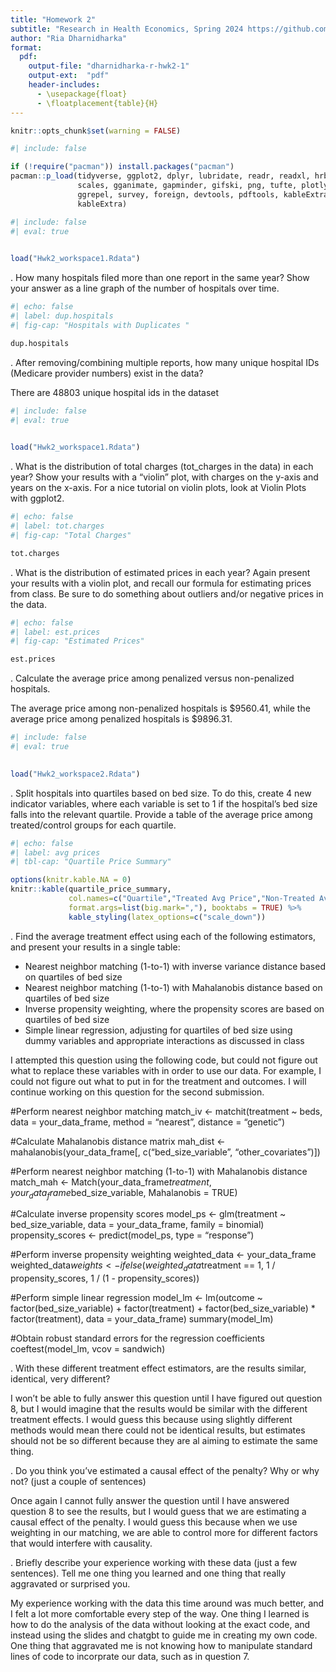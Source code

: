 ```yaml
---
title: "Homework 2"
subtitle: "Research in Health Economics, Spring 2024 https://github.com/riadharnidharka/Econ470hw2"
author: "Ria Dharnidharka"
format:
  pdf:
    output-file: "dharnidharka-r-hwk2-1"
    output-ext:  "pdf"
    header-includes:
      - \usepackage{float}
      - \floatplacement{table}{H}
---
```

```r
knitr::opts_chunk$set(warning = FALSE)
```

```r
#| include: false

if (!require("pacman")) install.packages("pacman")
pacman::p_load(tidyverse, ggplot2, dplyr, lubridate, readr, readxl, hrbrthemes, fixest,
               scales, gganimate, gapminder, gifski, png, tufte, plotly, OECD,
               ggrepel, survey, foreign, devtools, pdftools, kableExtra, modelsummary,
               kableExtra)
```
```r
#| include: false
#| eval: true

 
load("Hwk2_workspace1.Rdata")
```
\newpage

\vspace{.2in}
\noindent 1. How many hospitals filed more than one report in the same year? Show your answer as a line graph of the number of hospitals over time.<br>

```r
#| echo: false
#| label: dup.hospitals
#| fig-cap: "Hospitals with Duplicates "

dup.hospitals
```
\newpage

\vspace{.2in}
\noindent 2. After removing/combining multiple reports, how many unique hospital IDs (Medicare provider numbers) exist in the data?

There are 48803 unique hospital ids in the dataset 

```r
#| include: false
#| eval: true

 
load("Hwk2_workspace1.Rdata")
```
\newpage

\newpage
\noindent 3. What is the distribution of total charges (tot_charges in the data) in each year? Show your results with a “violin” plot, with charges on the y-axis and years on the x-axis. For a nice tutorial on violin plots, look at Violin Plots with ggplot2.
```r
#| echo: false
#| label: tot.charges
#| fig-cap: "Total Charges"

tot.charges
```
\newpage

\newpage
\noindent 4. What is the distribution of estimated prices in each year? Again present your results with a violin plot, and recall our formula for estimating prices from class. Be sure to do something about outliers and/or negative prices in the data.
```r
#| echo: false
#| label: est.prices
#| fig-cap: "Estimated Prices"

est.prices
```
\newpage

\noindent 5. Calculate the average price among penalized versus non-penalized hospitals.

The average price among non-penalized hospitals is $9560.41, while the average price among penalized hospitals is $9896.31. 

```r
#| include: false
#| eval: true

 
load("Hwk2_workspace2.Rdata")
```
\newpage

\newpage
\noindent 6. Split hospitals into quartiles based on bed size. To do this, create 4 new indicator variables, where each variable is set to 1 if the hospital’s bed size falls into the relevant quartile. Provide a table of the average price among treated/control groups for each quartile.

```r
#| echo: false
#| label: avg prices
#| tbl-cap: "Quartile Price Summary"

options(knitr.kable.NA = 0)
knitr::kable(quartile_price_summary, 
             col.names=c("Quartile","Treated Avg Price","Non-Treated Avg Price"),
             format.args=list(big.mark=","), booktabs = TRUE) %>%
             kable_styling(latex_options=c("scale_down"))
```

\newpage
\noindent 7. Find the average treatment effect using each of the following estimators, and present your results in a single table:

- Nearest neighbor matching (1-to-1) with inverse variance distance based on quartiles of bed size
- Nearest neighbor matching (1-to-1) with Mahalanobis distance based on quartiles of bed size
- Inverse propensity weighting, where the propensity scores are based on quartiles of bed size
- Simple linear regression, adjusting for quartiles of bed size using dummy variables and appropriate interactions as discussed in class

I attempted this question using the following code, but could not figure out what to replace these variables with in order to use our data. For example, I could not figure out what to put in for the treatment and outcomes. I will continue working on this question for the second submission. 

#Perform nearest neighbor matching
match_iv <- matchit(treatment ~ beds, data = your_data_frame, method = "nearest", distance = "genetic")

#Calculate Mahalanobis distance matrix
mah_dist <- mahalanobis(your_data_frame[, c("bed_size_variable", "other_covariates")])

#Perform nearest neighbor matching (1-to-1) with Mahalanobis distance 
match_mah <- Match(your_data_frame$treatment, your_data_frame$bed_size_variable, Mahalanobis = TRUE)

#Calculate inverse propensity scores 
model_ps <- glm(treatment ~ bed_size_variable, data = your_data_frame, family = binomial)
propensity_scores <- predict(model_ps, type = "response")

#Perform inverse propensity weighting
weighted_data <- your_data_frame
weighted_data$weights <- ifelse(weighted_data$treatment == 1, 1 / propensity_scores, 1 / (1 - propensity_scores))

#Perform simple linear regression 
model_lm <- lm(outcome ~ factor(bed_size_variable) + factor(treatment) + factor(bed_size_variable) * factor(treatment), data = your_data_frame)
summary(model_lm)

#Obtain robust standard errors for the regression coefficients
coeftest(model_lm, vcov = sandwich)


\newpage
\noindent 8. With these different treatment effect estimators, are the results similar, identical, very different?

I won't be able to fully answer this question until I have figured out question 8, but I would imagine that the results would be similar with the different treatment effects. I would guess this because using slightly different methods would mean there could not be identical results, but estimates should not be so different because they are al aiming to estimate the same thing. 

\newpage
\noindent 9. Do you think you’ve estimated a causal effect of the penalty? Why or why not? (just a couple of sentences)

Once again I cannot fully answer the question until I have answered question 8 to see the results, but I would guess that we are estimating a causal effect of the penalty. I would guess this because when we use weighting in our matching, we are able to control more for different factors that would interfere with causality.

\newpage
\noindent 10. Briefly describe your experience working with these data (just a few sentences). Tell me one thing you learned and one thing that really aggravated or surprised you.

My experience working with the data this time around was much better, and I felt a lot more comfortable every step of the way. One thing I learned is how to do the analysis of the data without looking at the exact code, and instead using the slides and chatgbt to guide me in creating my own code. One thing that aggravated me is not knowing how to manipulate standard lines of code to incorprate our data, such as in question 7. 
